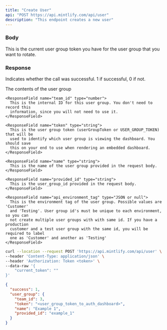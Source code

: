 ```yaml
---
title: "Create User"
api: "POST https://api.mintlify.com/api/user"
description: "This endpoint creates a new user"
---
```


### Body

<ParamField body="current_token" type="string">
  This is the current user group token you have for the user group that you want
  to rotate.
</ParamField>

### Response

<ResponseField name="success" type="number">
  Indicates whether the call was successful. 1 if successful, 0 if not.
</ResponseField>

<ResponseField name="user_group" type="object">

The contents of the user group

<Expandable title="Details">

    <ResponseField name="team_id" type="number">
      This is the internal ID for this user group. You don't need to record this
      information, since you will not need to use it.
    </ResponseField>

    <ResponseField name="token" type="string">
      This is the user group token (userGroupToken or USER_GROUP_TOKEN) that will be
      used to identify which user group is viewing the dashboard. You should save
      this on your end to use when rendering an embedded dashboard.
    </ResponseField>

    <ResponseField name="name" type="string">
      This is the name of the user group provided in the request body.
    </ResponseField>

    <ResponseField name="provided_id" type="string">
      This is the user_group_id provided in the request body.
    </ResponseField>

    <ResponseField name="api_environment_tag" type="JSON or null">
      This is the environment tag of the user group. Possible values are 'Customer'
      and 'Testing'. User group id's must be unique to each environment, so you can
      not create multiple user groups with with same id. If you have a production
      customer and a test user group with the same id, you will be required to label
      one as 'Customer' and another as 'Testing'
    </ResponseField>

</Expandable>

</ResponseField>

<RequestExample>

```bash Example Request
curl --location --request POST 'https://api.mintlify.com/api/user' \
--header 'Content-Type: application/json' \
--header 'Authorization: Token <token>' \
--data-raw '{
    "current_token": ""
}'
```

</RequestExample>

<ResponseExample>

```json Response
{
  "success": 1,
  "user_group": {
    "team_id": 3,
    "token": "<user_group_token_to_auth_dashboard>",
    "name": "Example 1",
    "provided_id": "example_1"
  }
}
```

</ResponseExample>
